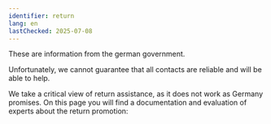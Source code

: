 ```yaml
---
identifier: return
lang: en
lastChecked: 2025-07-08
---
```

These are information from the german government.

<ExternalShortLink identifier="return" />

Unfortunately, we cannot guarantee that all contacts are reliable and will be able to help.

We take a critical view of return assistance, as it does not work as Germany promises. On this page you will find a documentation and evaluation of experts about the return promotion:

<ExternalShortLink identifier="return-watch" />
